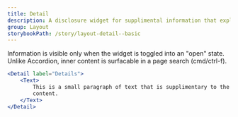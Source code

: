 ```yaml
---
title: Detail
description: A disclosure widget for supplimental information that explains a component, section or flow.
group: Layout
storybookPath: /story/layout-detail--basic
---
```


Information is visible only when the widget is toggled into an "open" state. Unlike Accordion, inner content is surfacable in a page search (cmd/ctrl-f).

```jsx live
<Detail label="Details">
	<Text>
		This is a small paragraph of text that is supplimentary to the main page
		content.
	</Text>
</Detail>
```
